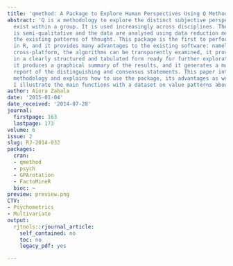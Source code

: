 ```yaml
---
title: 'qmethod: A Package to Explore Human Perspectives Using Q Methodology'
abstract: 'Q is a methodology to explore the distinct subjective perspectives that
  exist within a group. It is used increasingly across disciplines. The methodology
  is semi-qualitative and the data are analysed using data reduction methods to discern
  the existing patterns of thought. This package is the first to perform Q analysis
  in R, and it provides many advantages to the existing software: namely, it is fully
  cross-platform, the algorithms can be transparently examined, it provides results
  in a clearly structured and tabulated form ready for further exploration and modelling,
  it produces a graphical summary of the results, and it generates a more concise
  report of the distinguishing and consensus statements. This paper introduces the
  methodology and explains how to use the package, its advantages as well as its limitations.
  I illustrate the main functions with a dataset on value patterns about democracy.'
author: Aiora Zabala
date: '2015-01-04'
date_received: '2014-07-28'
journal:
  firstpage: 163
  lastpage: 173
volume: 6
issue: 2
slug: RJ-2014-032
packages:
  cran:
  - qmethod
  - psych
  - GPArotation
  - FactoMineR
  bioc: ~
preview: preview.png
CTV:
- Psychometrics
- Multivariate
output:
  rjtools::rjournal_article:
    self_contained: no
    toc: no
    legacy_pdf: yes

---
```

